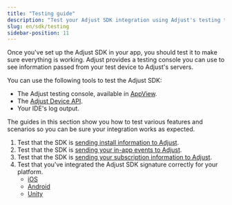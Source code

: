 ```yaml
---
title: "Testing guide"
description: "Test your Adjust SDK integration using Adjust's testing tools"
slug: en/sdk/testing
sidebar-position: 11
---
```


Once you've set up the Adjust SDK in your app, you should test it to make sure everything is working. Adjust provides a testing console you can use to see information passed from your test device to Adjust's servers.

You can use the following tools to test the Adjust SDK:

-  The Adjust testing console, available in [AppView](https://help.adjust.com/en/article/testing-console).
-  The [Adjust Device API](/en/api/device-api).
-  Your IDE's log output.

The guides in this section show you how to test various features and scenarios so you can be sure your integration works as expected.

1. Test that the SDK is [sending install information to Adjust](/en/sdk/testing/install-recording).
2. Test that the SDK is [sending your in-app events to Adjust](/en/sdk/testing/event-recording).
3. Test that the SDK is [sending your subscription information to Adjust](/en/sdk/testing/subscription-recording).
4. Test that you've integrated the Adjust SDK signature correctly for your platform.
   -  [iOS](/en/sdk/ios/integrations/signature-library)
   -  [Android](/en/sdk/android/integrations/signature-library)
   -  [Unity](/en/sdk/unity/integrations/signature-library)
